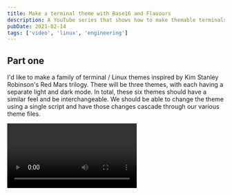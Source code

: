 ```yaml
---
title: Make a terminal theme with Base16 and Flavours
description: A YouTube series that shows how to make themable terminals
pubDate: 2021-02-14
tags: ['video', 'linux', 'engineering']
---
```



## Part one

I'd like to make a family of terminal / Linux themes inspired by Kim Stanley Robinson's Red Mars trilogy. There will be three themes, with each having a separate light and dark mode. In total, these six themes should have a similar feel and be interchangeable. We should be able to change the theme using a single script and have those changes cascade through our various theme files.

<Video id="1HPo4VvI6dA" source="youtube" />

## Part two

Part two of my tutorial series on theming terminals. This video walks through [Flavours][0], a command line script to apply and manage base16 files across all your configs. I show how to set up Flavours and set up templates for applications like Alacritty, Rofi and Vim. Once everything is applied, you'll be able to run flavours apply solarized-dark to apply that theme across all your configs.

One bit I didn't learn till after the video is that Flavours allows you to set a hook per configuration. That makes it so you can restart programs like I3wm without having to manually restart them as I did in the video. For the next tutorial I'd like to show off these hooks, working with a fully templated system.

<Video id="Hjq15PVY0Tk" source="youtube" />

## Part three

Since my last update I've now fully configured [Flavours][0] to manage all the config files in my Linux system. I now can run simply one-liner scripts to trigger styling between my three "Mars Trilogy" themes. This video is mostly a summary and show off of all the systems in play. Moreover I cover the usage of Flavours hook system to reload config files into each program as they change. Lastly I spent some time with basic color theory as it relates to picking good tokens for Base16.

<Video id="y-GERsrhTkA" source="youtube" />

[0]: https://github.com/Misterio77/flavours
